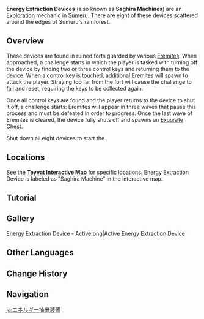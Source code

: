 {{Terminology Infobox
|image        = Energy Extraction Device.png
|type         = Exploration
|region       = Sumeru
}}
'''Energy Extraction Devices''' (also known as '''Saghira Machines''') are an [[Exploration]] mechanic in [[Sumeru]]. There are eight of these devices scattered around the edges of Sumeru's rainforest.

==Overview==
These devices are found in ruined forts guarded by various [[The Eremites/Enemies|Eremites]]. When approached, a challenge starts in which the player is tasked with turning off the device by finding two or three control keys and returning them to the device. When a control key is touched, additional Eremites will spawn to attack the player. Straying too far from the fort will cause the challenge to fail and reset, requiring the keys to be collected again.

Once all control keys are found and the player returns to the device to shut it off, a challenge starts: Eremites will appear in three waves that pause this process and must be defeated in order to progress. Once the last wave of Eremites is cleared, the device fully shuts off and spawns an [[Exquisite Chest]].

Shut down all eight devices to start the {{Quest|The Foolish Fatuus}}.

==Locations==
See the '''[https://webstatic-sea.mihoyo.com/app/ys-map-sea/index.html#/map/2?shown_types=399 Teyvat Interactive Map]''' for specific locations. Energy Extraction Device is labeled as "Saghira Machine" in the interactive map.

==Tutorial==
{{Tutorial|A Strange Energy Extraction Device...}}

==Gallery==
<gallery>
Energy Extraction Device - Active.png|Active Energy Extraction Device
</gallery>

==Other Languages==
{{Other Languages
|en       = <!--Strange -->Energy Extraction Device
|zhs      = <!--奇怪的-->能量提取装置
|zhs_rm   = <!--Qíguài de -->Néngliàng Tíqǔ Zhuāngzhì
|zht      = <!--奇怪的-->能量提取裝置
|zht_rm   = <!--Qíguài de -->Néngliàng Tíqǔ Zhuāngzhì
|zh_tl    = <!--Strange -->Energy Extraction Device
|ja       = <!--奇妙な-->エネルギー抽出装置
|ja_rm    = <!--Kimyou-na -->Enerugii Chuushutsu Souchi
|ja_tl    = <!--Strange -->Energy Extraction Device
|ko       = <!--이상한 -->에너지 추출 장치
|ko_tl    = <!--Strange -->Energy Extraction Device
|es       = <!--Extraño -->Mecanismos de extracción de energía
|es_tl    = <!--Strange -->Energy Extraction Mechanism
|fr       = <!--Étrange -->Dispositif d'extraction d'énergie
|fr_tl    = <!--Strange -->Energy Extraction Device
|ru       = <!--Странный экстрактор энергии / -->Экстрактор для добычи энергии
|ru_tl    = Energy Extraction Device
|th       = อุปกรณ์สกัดพลังงาน<!--ประหลาด-->
|th_rm    = 
|vi       = Thiết Bị Rút Năng Lượng<!-- Kỳ Lạ-->
|vi_tl    = 
|de       = <!--Seltsamer -->Extraktor
|de_tl    = <!--Strange--> Extractor
|id       = Perangkat Ekstraksi Energi yang Aneh
|id_tl    = Strange Energy Extraction Device
|pt       = Dispositivo <!--Estranho -->de Extração de Energia
|pt_tl    = 
|tr       = Güç Aktarıcı
|tr_tl    = Power Transmission
|it       = Sistemi per l'estrazione d'energia
|it_tl    = Energy Extraction System
}}

==Change History==
{{Change History|3.0}}
<!--
==References==
{{Reflist}}-->
==Navigation==
{{Exploration Navbox|Sumeru}}

[[ja:エネルギー抽出装置]]